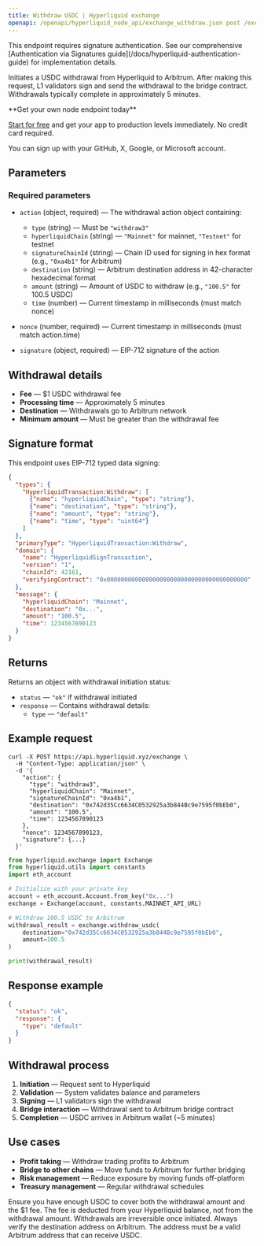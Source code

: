 ---
title: Withdraw USDC | Hyperliquid exchange
openapi: /openapi/hyperliquid_node_api/exchange_withdraw.json post /exchange
---

<Note>
This endpoint requires signature authentication. See our comprehensive [Authentication via Signatures guide](/docs/hyperliquid-authentication-guide) for implementation details.
</Note>

Initiates a USDC withdrawal from Hyperliquid to Arbitrum. After making this request, L1 validators sign and send the withdrawal to the bridge contract. Withdrawals typically complete in approximately 5 minutes.

<Check>
**Get your own node endpoint today**

[Start for free](https://console.chainstack.com/) and get your app to production levels immediately. No credit card required.

You can sign up with your GitHub, X, Google, or Microsoft account.
</Check>

## Parameters

### Required parameters

* `action` (object, required) — The withdrawal action object containing:
  * `type` (string) — Must be `"withdraw3"`
  * `hyperliquidChain` (string) — `"Mainnet"` for mainnet, `"Testnet"` for testnet
  * `signatureChainId` (string) — Chain ID used for signing in hex format (e.g., `"0xa4b1"` for Arbitrum)
  * `destination` (string) — Arbitrum destination address in 42-character hexadecimal format
  * `amount` (string) — Amount of USDC to withdraw (e.g., `"100.5"` for 100.5 USDC)
  * `time` (number) — Current timestamp in milliseconds (must match nonce)

* `nonce` (number, required) — Current timestamp in milliseconds (must match action.time)
* `signature` (object, required) — EIP-712 signature of the action

## Withdrawal details

* **Fee** — $1 USDC withdrawal fee
* **Processing time** — Approximately 5 minutes
* **Destination** — Withdrawals go to Arbitrum network
* **Minimum amount** — Must be greater than the withdrawal fee

## Signature format

This endpoint uses EIP-712 typed data signing:

```json
{
  "types": {
    "HyperliquidTransaction:Withdraw": [
      {"name": "hyperliquidChain", "type": "string"},
      {"name": "destination", "type": "string"},
      {"name": "amount", "type": "string"},
      {"name": "time", "type": "uint64"}
    ]
  },
  "primaryType": "HyperliquidTransaction:Withdraw",
  "domain": {
    "name": "HyperliquidSignTransaction",
    "version": "1",
    "chainId": 42161,
    "verifyingContract": "0x0000000000000000000000000000000000000000"
  },
  "message": {
    "hyperliquidChain": "Mainnet",
    "destination": "0x...",
    "amount": "100.5",
    "time": 1234567890123
  }
}
```

## Returns

Returns an object with withdrawal initiation status:

* `status` — `"ok"` if withdrawal initiated
* `response` — Contains withdrawal details:
  * `type` — `"default"`

## Example request

<CodeGroup>

```shell cURL
curl -X POST https://api.hyperliquid.xyz/exchange \
  -H "Content-Type: application/json" \
  -d '{
    "action": {
      "type": "withdraw3",
      "hyperliquidChain": "Mainnet",
      "signatureChainId": "0xa4b1",
      "destination": "0x742d35Cc6634C0532925a3b844Bc9e7595f0bEb0",
      "amount": "100.5",
      "time": 1234567890123
    },
    "nonce": 1234567890123,
    "signature": {...}
  }'
```

```python Python
from hyperliquid.exchange import Exchange
from hyperliquid.utils import constants
import eth_account

# Initialize with your private key
account = eth_account.Account.from_key("0x...")
exchange = Exchange(account, constants.MAINNET_API_URL)

# Withdraw 100.5 USDC to Arbitrum
withdrawal_result = exchange.withdraw_usdc(
    destination="0x742d35Cc6634C0532925a3b844Bc9e7595f0bEb0",
    amount=100.5
)

print(withdrawal_result)
```

</CodeGroup>

## Response example

```json
{
  "status": "ok",
  "response": {
    "type": "default"
  }
}
```

## Withdrawal process

1. **Initiation** — Request sent to Hyperliquid
2. **Validation** — System validates balance and parameters
3. **Signing** — L1 validators sign the withdrawal
4. **Bridge interaction** — Withdrawal sent to Arbitrum bridge contract
5. **Completion** — USDC arrives in Arbitrum wallet (~5 minutes)

## Use cases

* **Profit taking** — Withdraw trading profits to Arbitrum
* **Bridge to other chains** — Move funds to Arbitrum for further bridging
* **Risk management** — Reduce exposure by moving funds off-platform
* **Treasury management** — Regular withdrawal schedules

<Note>
Ensure you have enough USDC to cover both the withdrawal amount and the $1 fee. The fee is deducted from your Hyperliquid balance, not from the withdrawal amount.
</Note>

<Warning>
Withdrawals are irreversible once initiated. Always verify the destination address on Arbitrum. The address must be a valid Arbitrum address that can receive USDC.
</Warning>